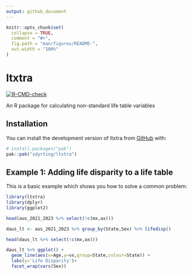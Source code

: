 ```yaml
---
output: github_document
---
```


<!-- README.md is generated from README.Rmd. Please edit that file -->

```r
knitr::opts_chunk$set(
  collapse = TRUE,
  comment = "#>",
  fig.path = "man/figures/README-",
  out.width = "100%"
)
```

# ltxtra

<!-- badges: start -->
[![R-CMD-check](https://github.com/sdyrting/ltxtra/actions/workflows/R-CMD-check.yaml/badge.svg)](https://github.com/sdyrting/ltxtra/actions/workflows/R-CMD-check.yaml)
<!-- badges: end -->

An R package for calculating non-standard life table variables

## Installation

You can install the development version of ltxtra from [GitHub](https://github.com/) with:

``` r
# install.packages("pak")
pak::pak("sdyrting/ltxtra")
```

<!--
To install ltxtra from its tarball, change working directory to directory of the tarball and enter the following in the R console.

``` r
# install.packages('devtools') ## Install devtools if you don't have it
devtools::install_local('./ltxtra-0.0.0.9000.tar.gz')
```
-->

## Example 1: Adding life disparity to a life table

This is a basic example which shows you how to solve a common problem:

```r
library(ltxtra)
library(dplyr)
library(ggplot2)

head(aus_2021_2023 %>% select(!c(mx,ax)))

daus_lt <- aus_2021_2023 %>% group_by(State,Sex) %>% lifedisp()

head(daus_lt %>% select(!c(mx,ax)))

daus_lt %>% ggplot() +
  geom_line(aes(x=Age,y=vx,group=State,colour=State)) +
  labs(y='Life Disparity')+
  facet_wrap(vars(Sex))
```


<!--
What is special about using `README.Rmd` instead of just `README.md`? You can include R chunks like so:

```r
summary(cars)
```

You'll still need to render `README.Rmd` regularly, to keep `README.md` up-to-date. `devtools::build_readme()` is handy for this.

You can also embed plots, for example:

```r
plot(pressure)
```

In that case, don't forget to commit and push the resulting figure files, so they display on GitHub and CRAN.
-->